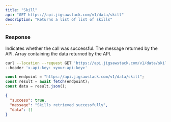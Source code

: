 ```yaml
---
title: "Skill"
api: "GET https://api.jigsawstack.com/v1/data/skill"
description: "Returns a list of list of skills"
---
```


<Snippet file="header.mdx" />

### Response

<ResponseField name="success" type="boolean">
  Indicates whether the call was successful.
</ResponseField>

<ResponseField name="message" type="string">
  The message returned by the API.
</ResponseField>

<ResponseField name="data" type="JSON">
  Array containing the data returned by the API.
</ResponseField>

<RequestExample>

```bash cURL
curl --location --request GET 'https://api.jigsawstack.com/v1/data/skill' \
--header 'x-api-key: <your-api-key>'
```

```javascript Node.js
const endpoint = "https://api.jigsawstack.com/v1/data/skill";
const result = await fetch(endpoint);
const data = result.json();
```

</RequestExample>

<ResponseExample>

```json Response
{
  "success": true,
  "message": "Skills retrieved successfully",
  "data": []
}
```

</ResponseExample>
